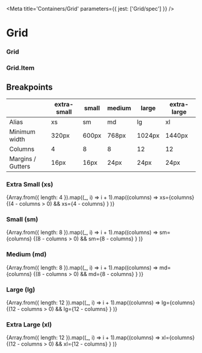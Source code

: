 

<Meta title='Containers/Grid' parameters={{ jest: ['Grid/spec'] }} />

# Grid

<Preview>
  <Story name='Default'>
    <Grid>
      <Grid.Item>
        <Tile />
      </Grid.Item>
      <Grid.Item>
        <Tile />
      </Grid.Item>
      <Grid.Item>
        <Tile />
      </Grid.Item>
    </Grid>
  </Story>
</Preview>

### Grid

<Props of={Grid} />

### Grid.Item

<Props of={Grid.Item} />

## Breakpoints

|                   | extra-small | small | medium | large  | extra-large |
|-------------------|-------------|-------|--------|--------|-------------|
| Alias             | xs          | sm    | md     | lg     | xl          |
| Minimum width     | 320px       | 600px | 768px  | 1024px | 1440px      |
| Columns           | 4           | 8     | 8      | 12     | 12          |
| Margins / Gutters | 16px        | 16px  | 24px   | 24px   | 24px        |

### Extra Small (xs)

<Story name='xs breakpoint'>
  <Grid>
    {Array.from({ length: 4 }).map((_, i) => i + 1).map((columns) =>
      <React.Fragment key={columns}>
        <Grid.Item xs={columns}>
          <Tile>xs={columns}</Tile>
        </Grid.Item>
        {(4 - columns > 0) &&
        <Grid.Item xs={4 - columns}>
          <Tile>xs={4 - columns}</Tile>
        </Grid.Item>}
      </React.Fragment>
    )}
  </Grid>
</Story>

### Small (sm)

<Story name='sm breakpoint'>
  <Grid>
    {Array.from({ length: 8 }).map((_, i) => i + 1).map((columns) =>
      <React.Fragment key={columns}>
        <Grid.Item sm={columns}>
          <Tile>sm={columns}</Tile>
        </Grid.Item>
        {(8 - columns > 0) &&
        <Grid.Item sm={8 - columns}>
          <Tile>sm={8 - columns}</Tile>
        </Grid.Item>}
      </React.Fragment>
    )}
  </Grid>
</Story>

### Medium (md)

<Story name='md breakpoint'>
  <Grid>
    {Array.from({ length: 8 }).map((_, i) => i + 1).map((columns) =>
      <React.Fragment key={columns}>
        <Grid.Item md={columns}>
          <Tile>md={columns}</Tile>
        </Grid.Item>
        {(8 - columns > 0) &&
        <Grid.Item md={8 - columns}>
          <Tile>md={8 - columns}</Tile>
        </Grid.Item>}
      </React.Fragment>
    )}
  </Grid>
</Story>

### Large (lg)

<Story name='lg breakpoint'>
  <Grid>
    {Array.from({ length: 12 }).map((_, i) => i + 1).map((columns) =>
      <React.Fragment key={columns}>
        <Grid.Item lg={columns}>
          <Tile>lg={columns}</Tile>
        </Grid.Item>
        {(12 - columns > 0) &&
        <Grid.Item lg={12 - columns}>
          <Tile>lg={12 - columns}</Tile>
        </Grid.Item>}
      </React.Fragment>
    )}
  </Grid>
</Story>

### Extra Large (xl)

<Story name='xl breakpoint'>
  <Grid>
    {Array.from({ length: 12 }).map((_, i) => i + 1).map((columns) =>
      <React.Fragment key={columns}>
        <Grid.Item xl={columns}>
          <Tile>xl={columns}</Tile>
        </Grid.Item>
        {(12 - columns > 0) &&
        <Grid.Item xl={12 - columns}>
          <Tile>xl={12 - columns}</Tile>
        </Grid.Item>}
      </React.Fragment>
    )}
  </Grid>
</Story>

